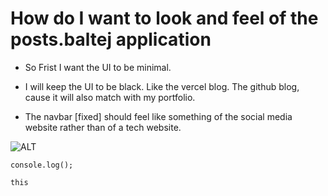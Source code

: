 # How do I want to look and feel of the posts.baltej application

- So Frist I want the UI to be minimal.
- I will keep the UI to be black. Like the vercel blog. The github blog, cause it will also match with my portfolio.

- The navbar [fixed] should feel like something of the social media website rather than of a tech website.

![ALT](https://avatars.githubusercontent.com/u/7552965?s=200&v=4s)

```
console.log();

this
```
